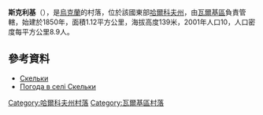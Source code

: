 {{coord|49|41|5|N|35|30|20|E|scale:100000_region:UA|display=title}}

'''斯克利基'''（{{lang-uk|Скельки}}），是[[烏克蘭|烏克蘭]]的村落，位於該國東部[[哈爾科夫州|哈爾科夫州]]，由[[瓦爾基區|瓦爾基區]]負責管轄，始建於1850年，面積1.12平方公里，海拔高度139米，2001年人口10，人口密度每平方公里8.9人。

==參考資料==
*[http://gska2.rada.gov.ua/pls/z7502/A005?rdat1=09.01.2009&rf7571=32571 Скельки]{{dead link|date=2018年3月 |bot=InternetArchiveBot |fix-attempted=yes }}
* [http://weather.in.ua/ua/har'kovskaja/23973 Погода в селі Скельки] {{Wayback|url=http://weather.in.ua/ua/har%27kovskaja/23973 |date=20210127070721 }}

{{DEFAULTSORT:Скельки}}
[[Category:哈爾科夫州村落|Category:哈爾科夫州村落]]
[[Category:瓦爾基區村落|Category:瓦爾基區村落]]


{{Kharkiv-geo-stub}}